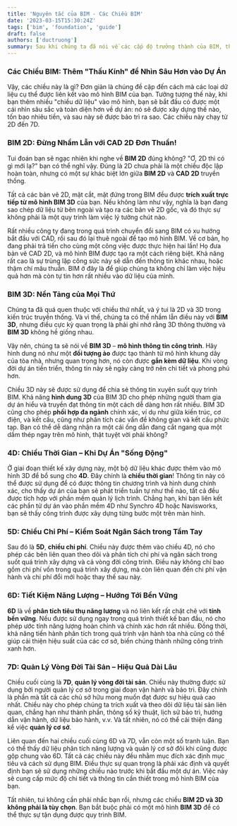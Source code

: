 ```yaml
---
title: 'Nguyên tắc của BIM - Các Chiều BIM'
date: '2023-03-15T15:30:24Z'
tags: ['bim', 'foundation', 'guide']
draft: false
authors: ['ductruong']
summary: Sau khi chúng ta đã nói về các cấp độ trưởng thành của BIM, thì giờ mình sẽ cùng mổ xẻ một khía cạnh khác cũng thú vị không kém.
---
```


### **Các Chiều BIM: Thêm "Thấu Kính" để Nhìn Sâu Hơn vào Dự Án**

Vậy, các chiều này là gì? Đơn giản là chúng đề cập đến cách mà các loại dữ liệu cụ thể được liên kết vào mô hình BIM của bạn. Tưởng tượng thế này, khi bạn thêm nhiều "chiều dữ liệu" vào mô hình, bạn sẽ bắt đầu có được một cái nhìn sâu sắc và toàn diện hơn về dự án: nó sẽ được xây dựng thế nào, tốn bao nhiêu tiền, và sau này sẽ được bảo trì ra sao. Các chiều này chạy từ 2D đến 7D.

### **BIM 2D: Đừng Nhầm Lẫn với CAD 2D Đơn Thuần!**

Tui đoán bạn sẽ ngạc nhiên khi nghe về **BIM 2D** đúng không? "Ơ, 2D thì có gì mới lạ?" bạn có thể nghĩ vậy. Đúng là 2D chưa phải là một chiều độc lập hoàn toàn, nhưng có một sự khác biệt lớn giữa **BIM 2D** và **CAD 2D** truyền thống.

Tất cả các bản vẽ 2D, mặt cắt, mặt đứng trong BIM đều được **trích xuất trực tiếp từ mô hình BIM 3D** của bạn. Nếu không làm như vậy, nghĩa là bạn đang sao chép dữ liệu từ bên ngoài và tạo ra các bản vẽ 2D gốc, và đó thực sự không phải là một quy trình làm việc lý tưởng chút nào.

Rất nhiều công ty đang trong quá trình chuyển đổi sang BIM có xu hướng bắt đầu với CAD, rồi sau đó lại thuê ngoài để tạo mô hình BIM. Về cơ bản, họ đang phải trả tiền cho cùng một công việc được thực hiện hai lần! Họ đưa bản vẽ CAD 2D, và mô hình BIM được tạo ra một cách riêng biệt. Khả năng rất cao là sự trùng lặp công sức này sẽ dẫn đến thông tin khác nhau, hoặc thậm chí mâu thuẫn. BIM ở đây là để giúp chúng ta không chỉ làm việc hiệu quả hơn mà còn tự tin hơn rất nhiều vào dữ liệu của mình.

### **BIM 3D: Nền Tảng của Mọi Thứ**

Chúng ta đã quá quen thuộc với chiều thứ nhất, và ý tui là 2D và 3D trong kiến trúc truyền thống. Và vì thế, chúng ta có thể nhầm lẫn điều này với **BIM 3D**, nhưng điều cực kỳ quan trọng là phải ghi nhớ rằng 3D thông thường và **BIM 3D** không hề giống nhau.

Vậy nên, chúng ta sẽ nói về **BIM 3D** – **mô hình thông tin công trình**. Hãy hình dung nó như một **đối tượng ảo** được tạo thành từ mô hình khung dây của tòa nhà, nhưng quan trọng hơn, nó còn được **gắn kèm dữ liệu**. Khi vòng đời dự án tiến triển, thông tin này sẽ ngày càng trở nên chi tiết và phong phú hơn.

Chiều 3D này sẽ được sử dụng để chia sẻ thông tin xuyên suốt quy trình BIM. Khả năng **hình dung 3D** của BIM 3D cho phép những người tham gia dự án hiểu và truyền đạt thông tin một cách dễ dàng hơn rất nhiều. BIM 3D cũng cho phép **phối hợp đa ngành** chính xác, ví dụ như giữa kiến trúc, cơ điện, và kết cấu, cũng như phân tích các vấn đề không gian và kết cấu phức tạp. Bạn có thể dễ dàng nhận ra một cái ống dẫn đang cắt ngang qua một dầm thép ngay trên mô hình, thật tuyệt vời phải không?

### **4D: Chiều Thời Gian – Khi Dự Án "Sống Động"**

Ở giai đoạn thiết kế xây dựng này, một bộ dữ liệu khác được thêm vào mô hình 3D để bổ sung cho **4D**. Đây chính là **chiều thời gian**! Thông tin này có thể được sử dụng để có được thông tin chương trình và hình dung chính xác, cho thấy dự án của bạn sẽ phát triển tuần tự như thế nào, tất cả đều được tích hợp với phần mềm quản lý lịch trình. Chẳng hạn, khi bạn liên kết các phần tử dự án vào phần mềm 4D như Synchro 4D hoặc Navisworks, bạn sẽ thấy công trình được xây dựng từng bước một trên màn hình.

### **5D: Chiều Chi Phí – Kiểm Soát Ngân Sách trong Tầm Tay**

Sau đó là **5D**, **chiều chi phí**. Chiều này được thêm vào chiều 4D, nó cho phép các bên liên quan theo dõi và phân tích chi phí và ngân sách trong suốt quá trình xây dựng và cả vòng đời công trình. Điều này không chỉ bao gồm chi phí vốn trong quá trình xây dựng, mà còn liên quan đến chi phí vận hành và chi phí đổi mới hoặc thay thế sau này.

### **6D: Tiết Kiệm Năng Lượng – Hướng Tới Bền Vững**

**6D** là về **phân tích tiêu thụ năng lượng** và nó liên kết rất chặt chẽ với **tính bền vững**. Nếu được sử dụng ngay trong quá trình thiết kế ban đầu, nó cho phép ước tính năng lượng hoàn chỉnh và chính xác hơn rất nhiều. Đồng thời, khả năng tiến hành phân tích trong quá trình vận hành tòa nhà cũng có thể giúp cải thiện hiệu suất của các cơ sở, biến chúng thành những công trình xanh hơn.

### **7D: Quản Lý Vòng Đời Tài Sản – Hiệu Quả Dài Lâu**

Chiều cuối cùng là **7D**, **quản lý vòng đời tài sản**. Chiều này thường được sử dụng bởi người quản lý cơ sở trong giai đoạn vận hành và bảo trì. Đây chính là phần mà tất cả các chủ sở hữu mong muốn đạt được sự hiệu quả cao nhất. Chiều này cho phép chúng ta trích xuất và theo dõi dữ liệu tài sản liên quan, chẳng hạn như thành phần, thông số kỹ thuật, lịch sử bảo trì, hướng dẫn vận hành, dữ liệu bảo hành, v.v. Và tất nhiên, nó có thể cải thiện đáng kể việc **quản lý cơ sở**.

Liên quan đến hai chiều cuối cùng 6D và 7D, vẫn còn một số tranh luận. Bạn có thể thấy dữ liệu phân tích năng lượng và quản lý cơ sở đôi khi cũng được gộp chung vào 6D. Tất cả các chiều này đều nhằm mục đích xác định mục tiêu và cách sử dụng BIM. Điều thực sự quan trọng là phải xác định và quyết định bạn sẽ sử dụng những chiều nào trước khi bắt đầu một dự án. Việc này sẽ cung cấp mức độ chi tiết và thông tin cần thiết trong mô hình BIM của bạn.

Tất nhiên, tui không cần phải nhắc bạn rồi, nhưng các chiều **BIM 2D và 3D không phải là tùy chọn**. Bạn bắt buộc phải có một mô hình **BIM 3D** để có thể thực sự tận dụng được quy trình BIM.
